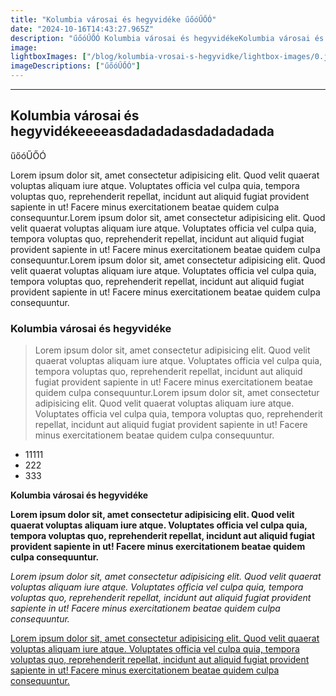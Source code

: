 ```yaml
---
title: "Kolumbia városai és hegyvidéke űőóŰŐÓ"
date: "2024-10-16T14:43:27.965Z"
description: "űőóŰŐÓ Kolumbia városai és hegyvidékeKolumbia városai és hegyvidékeKolumbia városai és hegyvidékeKolumbia városai és hegyvidékeKolumbia városai és hegyvidékeKolumbia városai és hegyvidéke "
image: 
lightboxImages: ["/blog/kolumbia-vrosai-s-hegyvidke/lightbox-images/0.jpg"]
imageDescriptions: ["űőóŰŐÓ"]
---
```


***

## Kolumbia városai és hegyvidékeeeeasdadadadasdadadadada

űőóŰŐÓ

Lorem ipsum dolor sit, amet consectetur adipisicing elit. Quod velit quaerat voluptas aliquam iure atque. Voluptates officia vel culpa quia, tempora voluptas quo, reprehenderit repellat, incidunt aut aliquid fugiat provident sapiente in ut! Facere minus exercitationem beatae quidem culpa consequuntur.Lorem ipsum dolor sit, amet consectetur adipisicing elit. Quod velit quaerat voluptas aliquam iure atque. Voluptates officia vel culpa quia, tempora voluptas quo, reprehenderit repellat, incidunt aut aliquid fugiat provident sapiente in ut! Facere minus exercitationem beatae quidem culpa consequuntur.Lorem ipsum dolor sit, amet consectetur adipisicing elit. Quod velit quaerat voluptas aliquam iure atque. Voluptates officia vel culpa quia, tempora voluptas quo, reprehenderit repellat, incidunt aut aliquid fugiat provident sapiente in ut! Facere minus exercitationem beatae quidem culpa consequuntur.

### Kolumbia városai és hegyvidéke

> Lorem ipsum dolor sit, amet consectetur adipisicing elit. Quod velit quaerat voluptas aliquam iure atque. Voluptates officia vel culpa quia, tempora voluptas quo, reprehenderit repellat, incidunt aut aliquid fugiat provident sapiente in ut! Facere minus exercitationem beatae quidem culpa consequuntur.Lorem ipsum dolor sit, amet consectetur adipisicing elit. Quod velit quaerat voluptas aliquam iure atque. Voluptates officia vel culpa quia, tempora voluptas quo, reprehenderit repellat, incidunt aut aliquid fugiat provident sapiente in ut! Facere minus exercitationem beatae quidem culpa consequuntur.

* 11111
* 222
* 333

**Kolumbia városai és hegyvidéke**

**Lorem ipsum dolor sit, amet consectetur adipisicing elit. Quod velit quaerat voluptas aliquam iure atque. Voluptates officia vel culpa quia, tempora voluptas quo, reprehenderit repellat, incidunt aut aliquid fugiat provident sapiente in ut! Facere minus exercitationem beatae quidem culpa consequuntur.**

*Lorem ipsum dolor sit, amet consectetur adipisicing elit. Quod velit quaerat voluptas aliquam iure atque. Voluptates officia vel culpa quia, tempora voluptas quo, reprehenderit repellat, incidunt aut aliquid fugiat provident sapiente in ut! Facere minus exercitationem beatae quidem culpa consequuntur.*

<u>
  Lorem ipsum dolor sit, amet consectetur adipisicing elit. Quod velit quaerat voluptas aliquam iure
  atque. Voluptates officia vel culpa quia, tempora voluptas quo, reprehenderit repellat, incidunt
  aut aliquid fugiat provident sapiente in ut! Facere minus exercitationem beatae quidem culpa
  consequuntur.
</u>